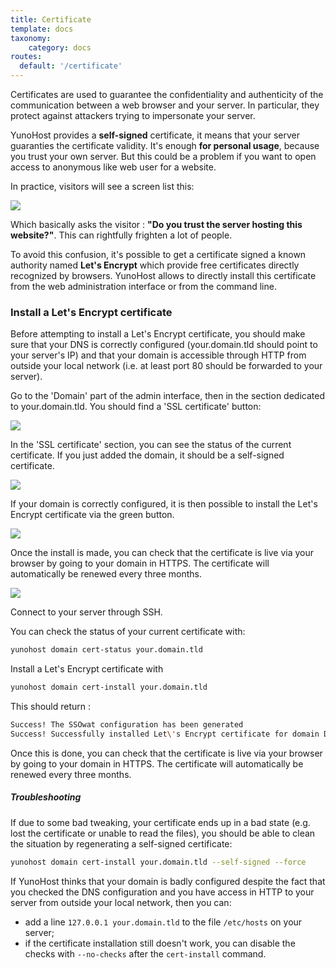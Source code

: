 ```yaml
---
title: Certificate
template: docs
taxonomy:
    category: docs
routes:
  default: '/certificate'
---
```



Certificates are used to guarantee the confidentiality and authenticity of the communication between a web browser and your server. In particular, they protect against attackers trying to impersonate your server.

YunoHost provides a **self-signed** certificate, it means that your server guaranties the certificate validity. It's enough **for personal usage**, because you trust your own server. But this could be a problem if you want to open access to anonymous like web user for a website.

In practice, visitors will see a screen list this:

![](/img/grav/postinstall_error.png)

Which basically asks the visitor : **"Do you trust the server hosting this website?"**. This can rightfully frighten a lot of people.

To avoid this confusion, it's possible to get a certificate signed a known authority named **Let's Encrypt** which provide free certificates directly recognized by browsers. YunoHost allows to directly install this certificate from the web administration interface or from the command line.

### Install a Let's Encrypt certificate

Before attempting to install a Let's Encrypt certificate, you should make sure that your DNS is correctly configured (your.domain.tld should point to your server's IP) and that your domain is accessible through HTTP from outside your local network (i.e. at least port 80 should be forwarded to your server).

<Tabs groupId="admin-commands">
<TabItem value="web" label="From the web interface">

Go to the 'Domain' part of the admin interface, then in the section dedicated to your.domain.tld. You should find a 'SSL certificate' button:

![](/img/grav/domain-certificate-button.png)

In the 'SSL certificate' section, you can see the status of the current certificate. If you just added the domain, it should be a self-signed certificate.

![](/img/grav/certificate-before-LE.png)

If your domain is correctly configured, it is then possible to install the Let's Encrypt certificate via the green button.

![](/img/grav/certificate-after-LE.png)

Once the install is made, you can check that the certificate is live via your browser by going to your domain in HTTPS. The certificate will automatically be renewed every three months.

![](/img/grav/certificate-signed-by-LE.png)

</TabItem>
<TabItem value="cli" label="From the command line">

Connect to your server through SSH.

You can check the status of your current certificate with:

```bash
yunohost domain cert-status your.domain.tld
```

Install a Let's Encrypt certificate with

```bash
yunohost domain cert-install your.domain.tld
```

This should return :

```bash
Success! The SSOwat configuration has been generated
Success! Successfully installed Let\'s Encrypt certificate for domain DOMAIN.TLD!
```

Once this is done, you can check that the certificate is live via your browser by going to your domain in HTTPS. The certificate will automatically be renewed every three months.

</TabItem>
</Tabs>

##### Troubleshooting

If due to some bad tweaking, your certificate ends up in a bad state (e.g. lost the certificate or unable to read the files), you should be able to clean the situation by regenerating a self-signed certificate:

```bash
yunohost domain cert-install your.domain.tld --self-signed --force
```

If YunoHost thinks that your domain is badly configured despite the fact that you checked the DNS configuration and you have access in HTTP to your server from outside your local network, then you can:

- add a line `127.0.0.1 your.domain.tld` to the file `/etc/hosts` on your server;
- if the certificate installation still doesn't work, you can disable the checks with `--no-checks` after the `cert-install` command.
